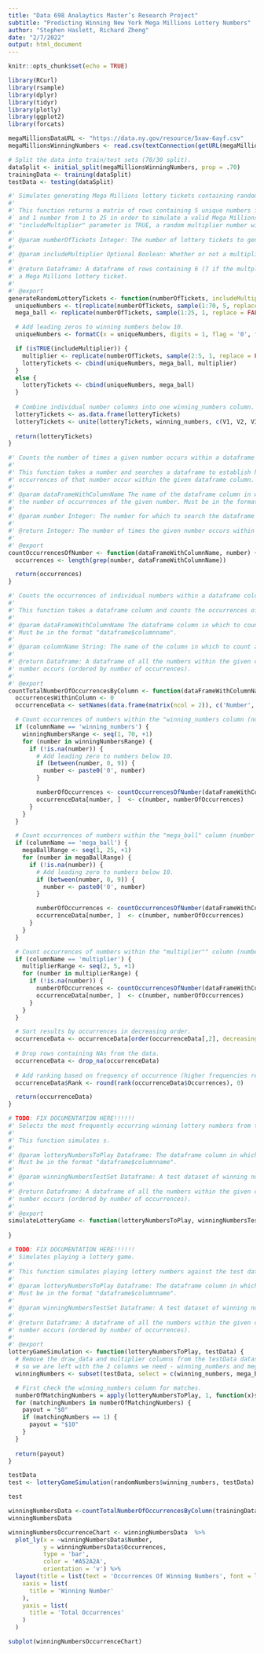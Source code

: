 ```yaml
---
title: "Data 698 Analaytics Master’s Research Project"
subtitle: "Predicting Winning New York Mega Millions Lottery Numbers"
author: "Stephen Haslett, Richard Zheng"
date: "2/7/2022"
output: html_document
---
```


```r
knitr::opts_chunk$set(echo = TRUE)

library(RCurl)
library(rsample)
library(dplyr)
library(tidyr)
library(plotly)
library(ggplot2)
library(forcats)
```


```r
megaMillionsDataURL <- "https://data.ny.gov/resource/5xaw-6ayf.csv"
megaMillionsWinningNumbers <- read.csv(textConnection(getURL(megaMillionsDataURL)))

# Split the data into train/test sets (70/30 split).
dataSplit <- initial_split(megaMillionsWinningNumbers, prop = .70)
trainingData <- training(dataSplit)
testData <- testing(dataSplit)
```

```r
#' Simulates generating Mega Millions lottery tickets containing random numbers.
#'
#' This function returns a matrix of rows containing 5 unique numbers from 1 to 70,
#` and 1 number from 1 to 25 in order to simulate a valid Mega Millions lottery ticket. If the
#' "includeMultiplier" parameter is TRUE, a random multiplier number will also be included in the results.
#'
#' @param numberOfTickets Integer: The number of lottery tickets to generate (number of repetitions).
#'
#' @param includeMultiplier Optional Boolean: Whether or not a multiplier number should be included in the results.
#'
#' @return Dataframe: A dataframe of rows containing 6 (7 if the multplier number is included) random numbers representing
#' a Mega Millions lottery ticket.
#'
#' @export
generateRandomLotteryTickets <- function(numberOfTickets, includeMultiplier = FALSE) {
  uniqueNumbers <- t(replicate(numberOfTickets, sample(1:70, 5, replace = FALSE)))
  mega_ball <- replicate(numberOfTickets, sample(1:25, 1, replace = FALSE))

  # Add leading zeros to winning numbers below 10.
  uniqueNumbers <- formatC(x = uniqueNumbers, digits = 1, flag = '0', format = 'd')

  if (isTRUE(includeMultiplier)) {
    multiplier <- replicate(numberOfTickets, sample(2:5, 1, replace = FALSE))
    lotteryTickets <- cbind(uniqueNumbers, mega_ball, multiplier)
  }
  else {
    lotteryTickets <- cbind(uniqueNumbers, mega_ball)
  }
 
  # Combine individual number columns into one winning_numbers column.
  lotteryTickets <- as.data.frame(lotteryTickets)
  lotteryTickets <- unite(lotteryTickets, winning_numbers, c(V1, V2, V3, V4, V5), sep = ' ')
  
  return(lotteryTickets)
}
```


```r
#' Counts the number of times a given number occurs within a dataframe column.
#'
#' This function takes a number and searches a dataframe to establish how many
#' occurrences of that number occur within the given dataframe column.
#'
#' @param dataFrameWithColumnName The name of the dataframe column in which to search for
#' the number of occurrences of the given number. Must be in the format "dataframe$columnname".
#'
#' @param number Integer: The number for which to search the dataframe column for occurrences.
#'
#' @return Integer: The number of times the given number occurs within the given dataframe column.
#'
#' @export
countOccurrencesOfNumber <- function(dataFrameWithColumnName, number) {
  occurrences <- length(grep(number, dataFrameWithColumnName))

  return(occurrences)
}
```


```r
#' Counts the occurrences of individual numbers within a dataframe column.
#'
#' This function takes a dataframe column and counts the occurrences of all indivdual numbers within the column.
#'
#' @param dataFrameWithColumnName The dataframe column in which to count all indivdual number occurrences.
#' Must be in the format "dataframe$columnname".
#'
#' @param columnName String: The name of the column in which to count all indivdual number occurrences.
#'
#' @return Dataframe: A dataframe of all the numbers within the given column and the number of times each
#' number occurs (ordered by number of occurrences).
#'
#' @export
countTotalNumberOfOccurrencesByColumn <- function(dataFrameWithColumnName, columnName) {
  occurrencesWithinColumn <- 0
  occurrenceData <- setNames(data.frame(matrix(ncol = 2)), c('Number', 'Occurrences'))

  # Count occurrences of numbers within the "winning_numbers column (number range = 01 to 70).
  if (columnName == 'winning_numbers') {
    winningNumbersRange <- seq(1, 70, +1)
    for (number in winningNumbersRange) {
      if (!is.na(number)) {
        # Add leading zero to numbers below 10.
        if (between(number, 0, 9)) {
          number <- paste0('0', number)
        }

        numberOfOccurrences <- countOccurrencesOfNumber(dataFrameWithColumnName, number)
        occurrenceData[number, ]  <- c(number, numberOfOccurrences)
      }
    }
  }

  # Count occurrences of numbers within the "mega_ball" column (number range = 01 to 25).
  if (columnName == 'mega_ball') {
    megaBallRange <- seq(1, 25, +1)
    for (number in megaBallRange) {
      if (!is.na(number)) {
        # Add leading zero to numbers below 10.
        if (between(number, 0, 9)) {
          number <- paste0('0', number)
        }

        numberOfOccurrences <- countOccurrencesOfNumber(dataFrameWithColumnName, number)
        occurrenceData[number, ]  <- c(number, numberOfOccurrences)
      }
    }
  }

  # Count occurrences of numbers within the "multiplier"" column (number range = 2 to 5).
  if (columnName == 'multiplier') {
    multiplierRange <- seq(2, 5, +1)
    for (number in multiplierRange) {
      if (!is.na(number)) {
        numberOfOccurrences <- countOccurrencesOfNumber(dataFrameWithColumnName, number)
        occurrenceData[number, ]  <- c(number, numberOfOccurrences)
      }
    }
  }

  # Sort results by occurrences in decreasing order.
  occurrenceData <- occurrenceData[order(occurrenceData[,2], decreasing = TRUE),]
  
  # Drop rows containing NAs from the data.
  occurrenceData <- drop_na(occurrenceData)
  
  # Add ranking based on frequency of occurrence (higher frequencies result in higer rankings).
  occurrenceData$Rank <- round(rank(occurrenceData$Occurrences), 0)

  return(occurrenceData)
}
```


```r
# TODO: FIX DOCUMENTATION HERE!!!!!!
#' Selects the most frequently occurring winning lottery numbers from the training dataset.
#'
#' This function simulates s. 
#'
#' @param lotteryNumbersToPlay Dataframe: The dataframe column in which to count all indivdual number occurrences.
#' Must be in the format "dataframe$columnname".
#'
#' @param winningNumbersTestSet Dataframe: A test dataset of winning numbers to play against.
#'
#' @return Dataframe: A dataframe of all the numbers within the given column and the number of times each
#' number occurs (ordered by number of occurrences).
#'
#' @export
simulateLotteryGame <- function(lotteryNumbersToPlay, winningNumbersTestSet) {
  
}
```

```r
# TODO: FIX DOCUMENTATION HERE!!!!!!
#' Simulates playing a lottery game.
#'
#' This function simulates playing lottery numbers against the test dataset of winning numbers. 
#'
#' @param lotteryNumbersToPlay Dataframe: The dataframe column in which to count all indivdual number occurrences.
#' Must be in the format "dataframe$columnname".
#'
#' @param winningNumbersTestSet Dataframe: A test dataset of winning numbers to play against.
#'
#' @return Dataframe: A dataframe of all the numbers within the given column and the number of times each
#' number occurs (ordered by number of occurrences).
#'
#' @export
lotteryGameSimulation <- function(lotteryNumbersToPlay, testData) {
  # Remove the draw_data and multiplier columns from the testData dataset
  # so we are left with the 2 columns we need - winning_numbers and mega_ball.
  winningNumbers <- subset(testData, select = c(winning_numbers, mega_ball))

  # First check the winning_numbers column for matches.
  numberOfMatchingNumbers = apply(lotteryNumbersToPlay, 1, function(x)sum(x%in% winningNumbers))
  for (matchingNumbers in numberOfMatchingNumbers) {
    payout = "$0"
    if (matchingNumbers == 1) {
      payout = "$10"
    }
  }
  
  return(payout)
}

testData
test <- lotteryGameSimulation(randomNumbers$winning_numbers, testData)

test

```





```r
winningNumbersData <-countTotalNumberOfOccurrencesByColumn(trainingData$winning_numbers, 'winning_numbers')
winningNumbersData

winningNumbersOccurrenceChart <- winningNumbersData  %>%
  plot_ly(x = ~winningNumbersData$Number,
          y = winningNumbersData$Occurrences,
          type = 'bar',
          color = '#A52A2A',
          orientation = 'v') %>%
  layout(title = list(text = 'Occurrences Of Winning Numbers', font = list(size = 12)),
    xaxis = list(
      title = 'Winning Number'
    ),
    yaxis = list(
      title = 'Total Occurrences'
    )
  )

subplot(winningNumbersOccurrenceChart)   

```